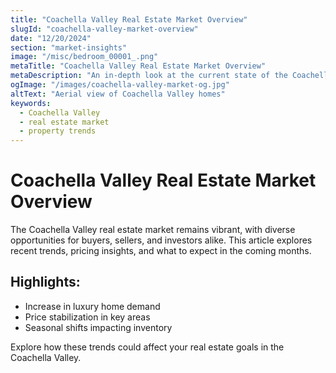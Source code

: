 ```yaml
---
title: "Coachella Valley Real Estate Market Overview"
slugId: "coachella-valley-market-overview"
date: "12/20/2024"
section: "market-insights"
image: "/misc/bedroom_00001_.png"
metaTitle: "Coachella Valley Real Estate Market Overview"
metaDescription: "An in-depth look at the current state of the Coachella Valley real estate market, trends, and insights."
ogImage: "/images/coachella-valley-market-og.jpg"
altText: "Aerial view of Coachella Valley homes"
keywords:
  - Coachella Valley
  - real estate market
  - property trends
---
```


# Coachella Valley Real Estate Market Overview

The Coachella Valley real estate market remains vibrant, with diverse opportunities for buyers, sellers, and investors alike. This article explores recent trends, pricing insights, and what to expect in the coming months.

## Highlights:
- Increase in luxury home demand
- Price stabilization in key areas
- Seasonal shifts impacting inventory

Explore how these trends could affect your real estate goals in the Coachella Valley.
